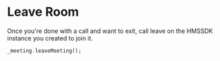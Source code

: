 # Leave Room

Once you're done with a call and want to exit, call leave on the HMSSDK instance you created to join it.

```dart 
_meeting.leaveMeeting();
```
